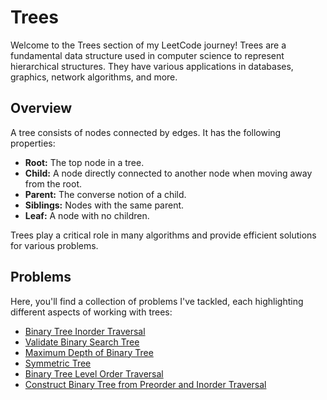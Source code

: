 # Trees

Welcome to the Trees section of my LeetCode journey! Trees are a fundamental data structure used in computer science to represent hierarchical structures. They have various applications in databases, graphics, network algorithms, and more.

## Overview

A tree consists of nodes connected by edges. It has the following properties:

* **Root:** The top node in a tree.
* **Child:** A node directly connected to another node when moving away from the root.
* **Parent:** The converse notion of a child.
* **Siblings:** Nodes with the same parent.
* **Leaf:** A node with no children.

Trees play a critical role in many algorithms and provide efficient solutions for various problems.

## Problems

Here, you'll find a collection of problems I've tackled, each highlighting different aspects of working with trees:

* [Binary Tree Inorder Traversal](./Trees/binary-tree-inorder-traversal)
* [Validate Binary Search Tree](./Trees/validate-binary-search-tree)
* [Maximum Depth of Binary Tree](./Trees/maximum-depth-of-binary-tree)
* [Symmetric Tree](./Trees/symmetric-tree)
* [Binary Tree Level Order Traversal](./Trees/binary-tree-level-order-traversal)
* [Construct Binary Tree from Preorder and Inorder Traversal](./Trees/construct-binary-tree-from-preorder-and-inorder-traversal)
